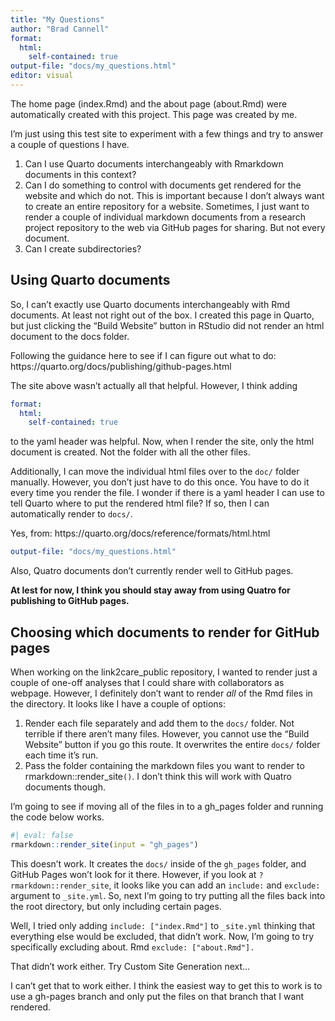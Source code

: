 ```yaml
---
title: "My Questions"
author: "Brad Cannell"
format:
  html: 
    self-contained: true
output-file: "docs/my_questions.html"
editor: visual
---
```


The home page (index.Rmd) and the about page (about.Rmd) were automatically created with this project. This page was created by me.

I'm just using this test site to experiment with a few things and try to answer a couple of questions I have.

1.  Can I use Quarto documents interchangeably with Rmarkdown documents in this context?
2.  Can I do something to control with documents get rendered for the website and which do not. This is important because I don't always want to create an entire repository for a website. Sometimes, I just want to render a couple of individual markdown documents from a research project repository to the web via GitHub pages for sharing. But not every document.
3.  Can I create subdirectories?

## Using Quarto documents

So, I can't exactly use Quarto documents interchangeably with Rmd documents. At least not right out of the box. I created this page in Quarto, but just clicking the "Build Website" button in RStudio did not render an html document to the docs folder.

Following the guidance here to see if I can figure out what to do: https://quarto.org/docs/publishing/github-pages.html

The site above wasn't actually all that helpful. However, I think adding

``` yaml
format:
  html: 
    self-contained: true
```

to the yaml header was helpful. Now, when I render the site, only the html document is created. Not the folder with all the other files.

Additionally, I can move the individual html files over to the `doc/` folder manually. However, you don't just have to do this once. You have to do it every time you render the file. I wonder if there is a yaml header I can use to tell Quarto where to put the rendered html file? If so, then I can automatically render to `docs/`.

Yes, from: https://quarto.org/docs/reference/formats/html.html

``` yaml
output-file: "docs/my_questions.html"
```

Also, Quatro documents don't currently render well to GitHub pages.

**At lest for now, I think you should stay away from using Quatro for publishing to GitHub pages.**

## Choosing which documents to render for GitHub pages

When working on the link2care_public repository, I wanted to render just a couple of one-off analyses that I could share with collaborators as webpage. However, I definitely don't want to render *all* of the Rmd files in the directory. It looks like I have a couple of options:

1.  Render each file separately and add them to the `docs/` folder. Not terrible if there aren't many files. However, you cannot use the "Build Website" button if you go this route. It overwrites the entire `docs/` folder each time it's run.
2.  Pass the folder containing the markdown files you want to render to rmarkdown::render_site`()`. I don't think this will work with Quatro documents though.

I'm going to see if moving all of the files in to a gh_pages folder and running the code below works.

```r
#| eval: false
rmarkdown::render_site(input = "gh_pages")
```

This doesn't work. It creates the `docs/` inside of the `gh_pages` folder, and GitHub Pages won't look for it there. However, if you look at `?rmarkdown::render_site`, it looks like you can add an `include:` and `exclude:` argument to `_site.yml`. So, next I'm going to try putting all the files back into the root directory, but only including certain pages.

Well, I tried only adding `include: ["index.Rmd"]` to `_site.yml` thinking that everything else would be excluded, that didn't work. Now, I'm going to try specifically excluding about. Rmd `exclude: ["about.Rmd"].`

That didn't work either. Try Custom Site Generation next...

I can't get that to work either. I think the easiest way to get this to work is to use a gh-pages branch and only put the files on that branch that I want rendered.
